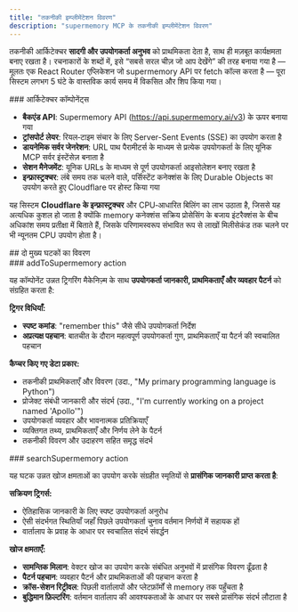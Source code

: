 ```yaml
---
title: "तकनीकी इम्प्लीमेंटेशन विवरण"
description: "supermemory MCP के तकनीकी इम्प्लीमेंटेशन विवरण"
---
```


तकनीकी आर्किटेक्चर **सादगी और उपयोगकर्ता अनुभव** को प्राथमिकता देता है, साथ ही मज़बूत कार्यक्षमता बनाए रखता है। रचनाकारों के शब्दों में, इसे “सबसे सरल चीज़ जो आप देखेंगे” की तरह बनाया गया है — मूलतः एक React Router एप्लिकेशन जो supermemory API पर fetch कॉल्स करता है — पूरा सिस्टम लगभग 5 घंटे के वास्तविक कार्य समय में विकसित और शिप किया गया।

<div id="architecture-components">
  ### आर्किटेक्चर कॉम्पोनेंट्स
</div>

- **बैकएंड API**: Supermemory API (https://api.supermemory.ai/v3) के ऊपर बनाया गया
- **ट्रांसपोर्ट लेयर**: रियल‑टाइम संचार के लिए Server-Sent Events (SSE) का उपयोग करता है
- **डायनेमिक सर्वर जेनरेशन**: URL पाथ पैरामीटर्स के माध्यम से प्रत्येक उपयोगकर्ता के लिए यूनिक MCP सर्वर इंस्टेंसेज़ बनाता है
- **सेशन मैनेजमेंट**: यूनिक URLs के माध्यम से पूर्ण उपयोगकर्ता आइसोलेशन बनाए रखता है
- **इन्फ्रास्ट्रक्चर**: लंबे समय तक चलने वाले, पर्सिस्टेंट कनेक्शंस के लिए Durable Objects का उपयोग करते हुए Cloudflare पर होस्ट किया गया

यह सिस्टम **Cloudflare के इन्फ्रास्ट्रक्चर** और CPU‑आधारित बिलिंग का लाभ उठाता है, जिससे यह अत्यधिक कुशल हो जाता है क्योंकि memory कनेक्शंस सक्रिय प्रोसेसिंग के बजाय इंटरैक्शंस के बीच अधिकांश समय प्रतीक्षा में बिताते हैं, जिसके परिणामस्वरूप संभावित रूप से लाखों मिलीसेकंड तक चलने पर भी न्यूनतम CPU उपयोग होता है।

<div id="the-two-main-components-explained">
  ## दो मुख्य घटकों का विवरण
</div>

<div id="addtosupermemory-action">
  ### addToSupermemory action
</div>

यह कॉम्पोनेंट उन्नत ट्रिगरिंग मैकेनिज़्म के साथ **उपयोगकर्ता जानकारी, प्राथमिकताएँ और व्यवहार पैटर्न** को संग्रहित करता है:

**ट्रिगर विधियाँ:**

- **स्पष्ट कमांड**: "remember this" जैसे सीधे उपयोगकर्ता निर्देश
- **अप्रत्यक्ष पहचान**: बातचीत के दौरान महत्वपूर्ण उपयोगकर्ता गुण, प्राथमिकताएँ या पैटर्न की स्वचालित पहचान

**कैप्चर किए गए डेटा प्रकार:**

- तकनीकी प्राथमिकताएँ और विवरण (उदा., "My primary programming language is Python")
- प्रोजेक्ट संबंधी जानकारी और संदर्भ (उदा., "I'm currently working on a project named 'Apollo'")
- उपयोगकर्ता व्यवहार और भावनात्मक प्रतिक्रियाएँ
- व्यक्तिगत तथ्य, प्राथमिकताएँ और निर्णय लेने के पैटर्न
- तकनीकी विवरण और उदाहरण सहित समृद्ध संदर्भ

<div id="searchsupermemory-action">
  ### searchSupermemory action
</div>

यह घटक उन्नत खोज क्षमताओं का उपयोग करके संग्रहीत स्मृतियों से **प्रासंगिक जानकारी प्राप्त करता है**:

**सक्रियण ट्रिगर्स:**

- ऐतिहासिक जानकारी के लिए स्पष्ट उपयोगकर्ता अनुरोध
- ऐसी संदर्भगत स्थितियाँ जहाँ पिछले उपयोगकर्ता चुनाव वर्तमान निर्णयों में सहायक हों
- वार्तालाप के प्रवाह के आधार पर स्वचालित संदर्भ संवर्द्धन

**खोज क्षमताएँ:**

- **सामन्तिक मिलान**: वेक्टर खोज का उपयोग करके संबंधित अनुभवों में प्रासंगिक विवरण ढूँढता है
- **पैटर्न पहचान**: व्यवहार पैटर्न और प्राथमिकताओं की पहचान करता है
- **क्रॉस-सेशन रिट्रीवल**: पिछली वार्तालापों और प्लेटफ़ॉर्मों से memory तक पहुँचता है
- **बुद्धिमान फ़िल्टरिंग**: वर्तमान वार्तालाप की आवश्यकताओं के आधार पर सबसे प्रासंगिक संदर्भ लौटाता है